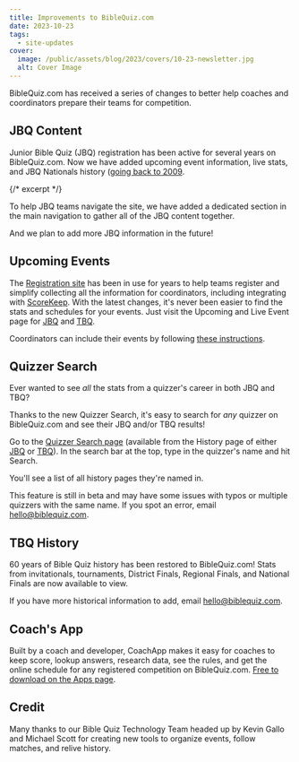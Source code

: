 ```yaml
---
title: Improvements to BibleQuiz.com
date: 2023-10-23
tags:
  - site-updates
cover:
  image: /public/assets/blog/2023/covers/10-23-newsletter.jpg
  alt: Cover Image
---
```


BibleQuiz.com has received a series of changes to better help coaches and coordinators prepare their teams for competition.

## JBQ Content
Junior Bible Quiz (JBQ) registration has been active for several years on BibleQuiz.com. Now we have added upcoming event information, live stats, and JBQ Nationals history ([going back to 2009](https://biblequiz.com/jbq/seasons/2009/nationals).

{/* excerpt */}

To help JBQ teams navigate the site, we have added a dedicated section in the main navigation to gather all of the JBQ content together. 

And we plan to add more JBQ information in the future!

## Upcoming Events

The [Registration site](https://registration.biblequiz.com) has been in use for years to help teams register and simplify collecting all the information for coordinators, including integrating with [ScoreKeep](https://biblequiz.com/apps). With the latest changes, it's never been easier to find the stats and schedules for your events. Just visit the Upcoming and Live Event page for [JBQ](https://biblequiz.com/upcoming-events/jbq) and [TBQ](https://biblequiz.com/upcoming-events/tbq).

Coordinators can include their events by following [these instructions](https://biblequiz.com/apps/training).

## Quizzer Search
Ever wanted to see *all* the stats from a quizzer's career in both JBQ and TBQ? 

Thanks to the new Quizzer Search, it's easy to search for *any* quizzer on BibleQuiz.com and see their JBQ and/or TBQ results!

Go to the [Quizzer Search page](https://biblequiz.com/quizzers) (available from the History page of either [JBQ](https://biblequiz.com/jbq) or [TBQ](https://biblequiz.com/tbq/seasons)). In the search bar at the top, type in the quizzer's name and hit Search. 

You'll see a list of all history pages they're named in.

This feature is still in beta and may have some issues with typos or multiple quizzers with the same name. If you spot an error, email [hello@biblequiz.com](mailto:hello@biblequiz.com).

## TBQ History
60 years of Bible Quiz history has been restored to BibleQuiz.com! Stats from invitationals, tournaments, District Finals, Regional Finals, and National Finals are now available to view.

If you have more historical information to add, email [hello@biblequiz.com](mailto:hello@biblequiz.com).

## Coach's App

Built by a coach and developer, CoachApp makes it easy for coaches to keep score, lookup answers, research data, see the rules, and get the online schedule for any registered competition on BibleQuiz.com. [Free to download on the Apps page](https://biblequiz.com/apps).

## Credit
Many thanks to our Bible Quiz Technology Team headed up by Kevin Gallo and Michael Scott for creating new tools to organize events, follow matches, and relive history.
